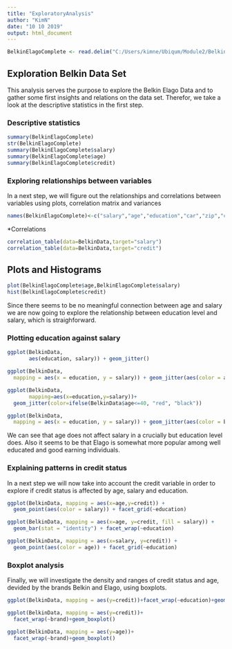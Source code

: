 ```yaml
---
title: "ExploratoryAnalysis"
author: "KimN"
date: "10 10 2019"
output: html_document
---
```


```r
BelkinElagoComplete <- read.delim("C:/Users/kimne/Ubiqum/Module2/BelkinElagoComplete.csv")
```

## Exploration Belkin Data Set

This analysis serves the purpose to explore the Belkin Elago Data and to gather some first insights and relations on the data set.
Therefor, we take a look at the descriptive statistics in the first step.

### Descriptive statistics

```r
summary(BelkinElagoComplete)
str(BelkinElagoComplete)
summary(BelkinElagoComplete$salary)
summary(BelkinElagoComplete$age)
summary(BelkinElagoComplete$credit)
```

### Exploring relationships between variables

In a next step, we will figure out the relationships and correlations between variables using plots, correlation matrix and variances

```r
names(BelkinElagoComplete)<-c("salary","age","education","car","zip","credit","brand")
```
*Correlations

```r
correlation_table(data=BelkinData,target="salary")
correlation_table(data=BelkinData,target="credit")
```

## Plots and Histograms

```r
plot(BelkinElagoComplete$age,BelkinElagoComplete$salary)
hist(BelkinElagoComplete$credit)
```

Since there seems to be no meaningful connection between age and salary we are now going to explore the relationship between education level and salary, which is straighforward.

### Plotting education against salary

```r
ggplot(BelkinData,
       aes(education, salary)) + geom_jitter()

ggplot(BelkinData, 
  mapping = aes(x = education, y = salary)) + geom_jitter(aes(color = age))

ggplot(BelkinData,
       mapping=aes(x=education,y=salary))+
  geom_jitter(color=ifelse(BelkinData$age<=40, "red", "black"))

ggplot(BelkinData, 
  mapping = aes(x = education, y = salary)) + geom_jitter(aes(color = brand))

```

We can see that age does not affect salary in a crucially but education level does. Also it seems to be that Elago is somewhat more popular among well educated and good earning individuals.

### Explaining patterns in credit status

In a next step we will now take into account the credit variable in order to explore if credit status is affected by age, salary and education.

```r
ggplot(BelkinData, mapping = aes(x=age,y=credit)) +
  geom_point(aes(color = salary)) + facet_grid(~education)

ggplot(BelkinData, mapping = aes(x=age, y=credit, fill = salary)) +
  geom_bar(stat = "identity") + facet_wrap(~education)

ggplot(BelkinData, mapping = aes(x=salary, y=credit)) +
  geom_point(aes(color = age)) + facet_grid(~education)
```

### Boxplot analysis

Finally, we will investigate the density and ranges of credit status and age, devided by the brands Belkin and Elago, using boxplots.

```r
ggplot(BelkinData, mapping = aes(y=credit))+facet_wrap(~education)+geom_boxplot()

ggplot(BelkinData, mapping = aes(y=credit))+
  facet_wrap(~brand)+geom_boxplot()

ggplot(BelkinData, mapping = aes(y=age))+
  facet_wrap(~brand)+geom_boxplot()
```



